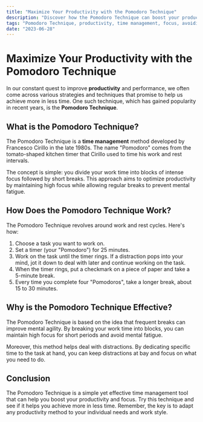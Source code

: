 ```yaml
---
title: "Maximize Your Productivity with the Pomodoro Technique"
description: "Discover how the Pomodoro Technique can boost your productivity and focus. Learn how to implement this time management method in your daily routine."
tags: "Pomodoro Technique, productivity, time management, focus, avoiding distractions"
date: "2023-06-28"
---
```


# Maximize Your Productivity with the Pomodoro Technique

In our constant quest to improve **productivity** and performance, we often come across various strategies and techniques that promise to help us achieve more in less time. One such technique, which has gained popularity in recent years, is the **Pomodoro Technique**.

## What is the Pomodoro Technique?

The Pomodoro Technique is a **time management** method developed by Francesco Cirillo in the late 1980s. The name "Pomodoro" comes from the tomato-shaped kitchen timer that Cirillo used to time his work and rest intervals.

The concept is simple: you divide your work time into blocks of intense focus followed by short breaks. This approach aims to optimize productivity by maintaining high focus while allowing regular breaks to prevent mental fatigue.

## How Does the Pomodoro Technique Work?

The Pomodoro Technique revolves around work and rest cycles. Here's how:

1. Choose a task you want to work on.
2. Set a timer (your "Pomodoro") for 25 minutes.
3. Work on the task until the timer rings. If a distraction pops into your mind, jot it down to deal with later and continue working on the task.
4. When the timer rings, put a checkmark on a piece of paper and take a 5-minute break.
5. Every time you complete four "Pomodoros", take a longer break, about 15 to 30 minutes.

## Why is the Pomodoro Technique Effective?

The Pomodoro Technique is based on the idea that frequent breaks can improve mental agility. By breaking your work time into blocks, you can maintain high focus for short periods and avoid mental fatigue.

Moreover, this method helps deal with distractions. By dedicating specific time to the task at hand, you can keep distractions at bay and focus on what you need to do.

## Conclusion

The Pomodoro Technique is a simple yet effective time management tool that can help you boost your productivity and focus. Try this technique and see if it helps you achieve more in less time. Remember, the key is to adapt any productivity method to your individual needs and work style.
